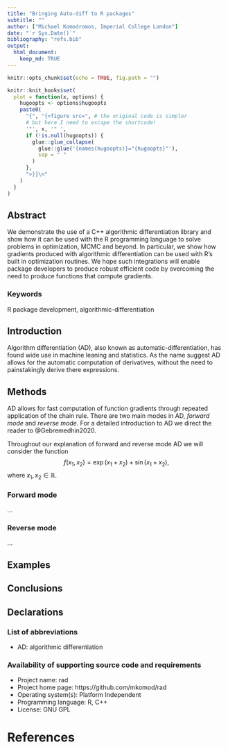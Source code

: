 ```yaml
---
title: "Bringing Auto-diff to R packages"
subtitle: ""
author: ["Michael Komodromos, Imperial College London"]
date: "`r Sys.Date()`"
bibliography: "refs.bib"
output:
  html_document:
    keep_md: TRUE
---
```


```r
knitr::opts_chunk$set(echo = TRUE, fig.path = "")

knitr::knit_hooks$set(
  plot = function(x, options) {
    hugoopts <- options$hugoopts
    paste0(
      "{", "{<figure src=", # the original code is simpler
      # but here I need to escape the shortcode!
      '"', x, '" ',
      if (!is.null(hugoopts)) {
        glue::glue_collapse(
          glue::glue('{names(hugoopts)}="{hugoopts}"'),
          sep = " "
        )
      },
      ">}}\n"
    )
  }
)

```


## Abstract

We demonstrate the use of a C++ algorithmic differentiation library and show
how it can be used with the R programming language to solve problems in optimization, 
MCMC and beyond. In particular, we show how gradients produced with algorithmic differentiation
can be used with R's built in optimization routines. We hope such integrations will enable package
developers to produce robust efficient code by overcoming the need to produce
functions that compute gradients.

### Keywords

R package development, algorithmic-differentiation

## Introduction

Algorithm differentiation (AD), also known as automatic-differentiation, has found wide use in machine leaning and statistics. As the name suggest AD allows for the automatic computation of derivatives, without the need to painstakingly derive there expressions.


## Methods

AD allows for fast computation of function gradients through repeated application of the chain rule. There are two main modes in AD, *forward mode* and *reverse mode*. For a detailed introduction to AD we direct the reader to @Gebremedhin2020.

Throughout our explanation of forward and reverse mode AD we will consider the function
$$
f(x_1, x_2) = \exp(x_1 + x_2) + \sin(x_1 + x_2),
$$
where $x_1,x_2 \in \mathbb{R}$.


### Forward mode

...

### Reverse mode

...

## Examples



## Conclusions


## Declarations

### List of abbreviations

 - AD: algorithmic differentiation

### Availability of supporting source code and requirements

-   Project name: rad
-   Project home page: https://github.com/mkomod/rad
-   Operating system(s): Platform Independent
-   Programming language: R, C++
-   License: GNU GPL

# References


